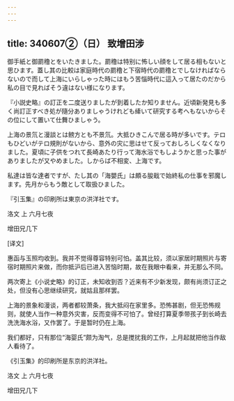 ```yaml
---
---
---
```

title: 340607②（日） 致增田涉
---




御手紙と御罽穞とをいたきました。罽穞は特别に怖しい顔をして居る相もないと思ひます。蓋し其の比較は家庭時代の罽穞と下宿時代の罽穞とでしなければならないので而して上海にいらしゃった時にはもう苦惱時代に這入って居たのだから私の目で見ればそう違はない様になります。

『小説史略』の訂正を二度送りましたが到着したか知りません。近頃新発見も多く尚訂正すべき処が隨分ありましゃうけれども縴いて研究する考へもないからその位にして置いて仕舞ひましゃう。

上海の景氘と漫談とは鳑方とも不景氘。大抵ひきこんで居る時が多いです。テロもひどいがテロ規則がないから、意外の灾に思はせて反っておしろしくなくなりました。夏頃に子供をつれて長崎あたり行って海水浴でもしようかと思った事がありましたが又やめました。しからば不相変、上海です。

私達は皆な達者ですが、たし其の「海嬰氏」は頗る朘戢で始終私の仕事を邪魔します。先月からもう敵として取扱ひました。

『引玉集』の印刷所は東京の洪洋社です。

洛文 上 六月七夜

增田兄几下

[译文]

惠函与玉照均收到。我并不觉得尊容特别可怕。盖其比较，须以家居时期照片与寄宿时期照片来做，而你抵沪后已进入苦恼时期，故在我眼中看来，并无那么不同。

两次寄上《小说史略》的订正，未知收到否？近来有不少新发现，颇有尚须订正之处，但没有心思继续研究，就姑且那样罢。

上海的景象和漫谈，两者都较萧条，我大抵闷在家里多。恐怖甚剧，但无恐怖规则，就使人当作一种意外灾害，反而变得不可怕了。曾经打算夏季带孩子到长崎去洗洗海水浴，又作罢了。于是暂时仍在上海。

我们都好，只有那位“海婴氏”颇为淘气，总是搅扰我的工作，上月起就把他当作敌人看待了。

《引玉集》的印刷所是东京的洪洋社。

洛文 上 六月七夜

增田兄几下